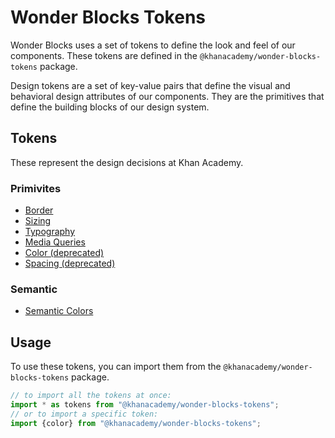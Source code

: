 


<Meta title="Packages / Tokens / Overview" />

# Wonder Blocks Tokens

Wonder Blocks uses a set of tokens to define the look and feel of our
components. These tokens are defined in the `@khanacademy/wonder-blocks-tokens`
package.

Design tokens are a set of key-value pairs that define the visual and behavioral
design attributes of our components. They are the primitives that define the
building blocks of our design system.

## Tokens

These represent the design decisions at Khan Academy.

### Primivites

- <a href="../?path=/docs/packages-tokens-border--docs">Border</a>
- <a href="../?path=/docs/packages-tokens-sizing--docs">Sizing</a>
- <a href="../?path=/docs/packages-tokens-typography--docs">Typography</a>
- <a href="../?path=/docs/packages-tokens-media-queries--docs">Media Queries</a>
- <a href="../?path=/docs/packages-tokens-color--docs">Color (deprecated)</a>
- <a href="../?path=/docs/packages-tokens-spacing--docs">Spacing (deprecated)</a>

### Semantic

- <a href="../?path=/docs/packages-tokens-semantic-color--docs">Semantic Colors</a>

## Usage

To use these tokens, you can import them from the
`@khanacademy/wonder-blocks-tokens` package.

```ts
// to import all the tokens at once:
import * as tokens from "@khanacademy/wonder-blocks-tokens";
// or to import a specific token:
import {color} from "@khanacademy/wonder-blocks-tokens";
```
